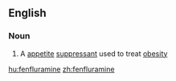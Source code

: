 ==English==

===Noun===
{{wikipedia}}
{{en-noun|-}}

# A [[appetite]] [[suppressant]] used to treat [[obesity]]

[[hu:fenfluramine]]
[[zh:fenfluramine]]